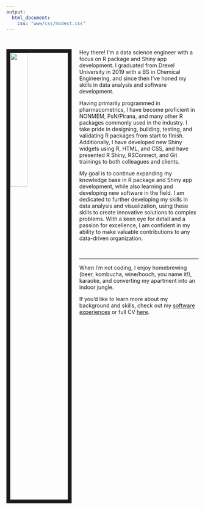 ```yaml
---
output:
  html_document:
    css: "www/css/modest.css"
---
```


<br>

<img src="www/images/FB_profile.jpg" style="width:30%; border:10px solid; margin-right: 20px" align="left">


Hey there! I'm a data science engineer with a focus on R package and Shiny app development. I graduated from Drexel University in 2019 with a BS in Chemical Engineering, and since then I've honed my skills in data analysis and software development.

Having primarily programmed in pharmacometrics, I have become proficient in NONMEM, PsN/Pirana, and many other R packages commonly used in the industry. I take pride in designing, building, testing, and validating R packages from start to finish. Additionally, I have developed new Shiny widgets using R, HTML, and CSS, and have presented R Shiny, RSConnect, and Git trainings to both colleagues and clients.

My goal is to continue expanding my knowledge base in R package and Shiny app development, while also learning and developing new software in the field. I am dedicated to further developing my skills in data analysis and visualization,  using these skills to create innovative solutions to complex problems. With a keen eye for detail and a passion for excellence, I am confident in my ability to make valuable contributions to any data-driven organization.

<br>
<hr>

When I'm not coding, I enjoy homebrewing (beer, kombucha, wine/hooch, you name it!), karaoke, and converting my apartment into an indoor jungle.

If you'd like to learn more about my background and skills, check out my <a href="software.html">software experiences</a> or full CV [here](files/Resume_new.pdf).

